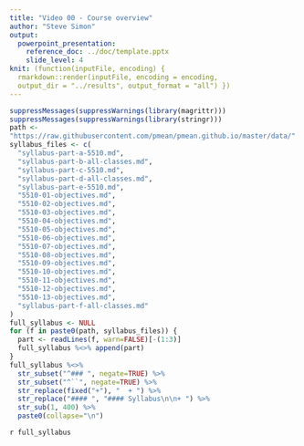 ```yaml
---
title: "Video 00 - Course overview"
author: "Steve Simon"
output: 
  powerpoint_presentation:
    reference_doc: ../doc/template.pptx
    slide_level: 4
knit: (function(inputFile, encoding) {
  rmarkdown::render(inputFile, encoding = encoding,
  output_dir = "../results", output_format = "all") }) 
---
```


```r
suppressMessages(suppressWarnings(library(magrittr)))
suppressMessages(suppressWarnings(library(stringr)))
path <- 
"https://raw.githubusercontent.com/pmean/pmean.github.io/master/data/"
syllabus_files <- c(
  "syllabus-part-a-5510.md",
  "syllabus-part-b-all-classes.md",
  "syllabus-part-c-5510.md",
  "syllabus-part-d-all-classes.md",
  "syllabus-part-e-5510.md",
  "5510-01-objectives.md",
  "5510-02-objectives.md",
  "5510-03-objectives.md",
  "5510-04-objectives.md",
  "5510-05-objectives.md",
  "5510-06-objectives.md",
  "5510-07-objectives.md",
  "5510-08-objectives.md",
  "5510-09-objectives.md",
  "5510-10-objectives.md",
  "5510-11-objectives.md",
  "5510-12-objectives.md",
  "5510-13-objectives.md",
  "syllabus-part-f-all-classes.md"
)
full_syllabus <- NULL
for (f in paste0(path, syllabus_files)) {
  part <- readLines(f, warn=FALSE)[-(1:3)]
  full_syllabus %<>% append(part)
}
full_syllabus %<>%
  str_subset("^### ", negate=TRUE) %>%
  str_subset("^``", negate=TRUE) %>%
  str_replace(fixed("+"), "  + ") %>%
  str_replace("#### ", "#### Syllabus\n\n+ ") %>%
  str_sub(1, 400) %>%
  paste0(collapse="\n")
```

`r full_syllabus`

